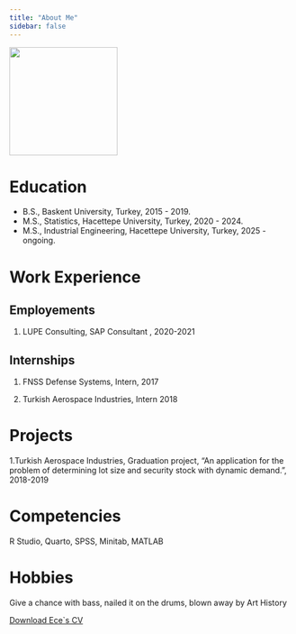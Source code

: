 ```yaml
---
title: "About Me"
sidebar: false 
---
```


![](assets/images/vesikalik.jpg){fig-align="left" width="2in"}

# Education

-   B.S., Baskent University, Turkey, 2015 - 2019.
-   M.S., Statistics, Hacettepe University, Turkey, 2020 - 2024.
-   M.S., Industrial Engineering, Hacettepe University, Turkey, 2025 - ongoing.

# Work Experience

## Employements

1.  LUPE Consulting, SAP Consultant , 2020-2021

## Internships

1.  FNSS Defense Systems, Intern, 2017

2.  Turkish Aerospace Industries, Intern 2018

# Projects

1.Turkish Aerospace Industries, Graduation project, "An application for the problem of determining lot size and security stock with dynamic demand.", 2018-2019

# Competencies

R Studio, Quarto, SPSS, Minitab, MATLAB

# Hobbies

Give a chance with bass, nailed it on the drums, blown away by Art History

[Download Ece`s CV](assets/documents/Ece%20Cavusgil,cv.pdf)
